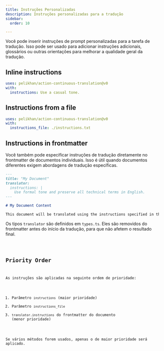 ```yaml
---
title: Instruções Personalizadas
description: Instruções personalizadas para a tradução
sidebar:
  order: 10

---
```



Você pode inserir instruções de prompt personalizadas para a tarefa de tradução. Isso pode ser usado para adicionar instruções adicionais, glossários ou outras orientações para melhorar a qualidade geral da tradução.

## Inline instructions

```yaml title=".github/workflows/ct.yml" "instructions: Use a casual tone."
uses: pelikhan/action-continuous-translation@v0
with:
  instructions: Use a casual tone.
```

## Instructions from a file

```yaml title=".github/workflows/ct.yml" "instructions_file: ./instructions.txt"
uses: pelikhan/action-continuous-translation@v0
with:
  instructions_file: ./instructions.txt
```

## Instructions in frontmatter

Você também pode especificar instruções de tradução diretamente no frontmatter de documentos individuais. Isso é útil quando documentos diferentes exigem abordagens de tradução específicas.

```markdown title="example.md"
---
title: "My Document"
translator:
  instructions: |
    Use formal tone and preserve all technical terms in English.
---

# My Document Content

This document will be translated using the instructions specified in the frontmatter.
```

Os tipos `translator` são definidos em `types.ts`. Eles são removidos do frontmatter antes do início da tradução, para que não afetem o resultado final.

<Code lang="ts" code={types} title="Tipos de Configuração" />

## Priority Order

As instruções são aplicadas na seguinte ordem de prioridade:

1. Parâmetro `instructions` (maior prioridade)
2. Parâmetro `instructions_file`
3. `translator.instructions` do frontmatter do documento (menor prioridade)

Se vários métodos forem usados, apenas o de maior prioridade será aplicado.
